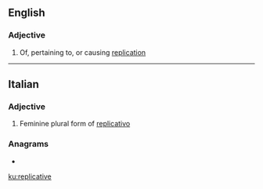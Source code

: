 ==English==

===Adjective===
{{en-adj}}

# Of, pertaining to, or causing [[replication]]

----

==Italian==

===Adjective===
{{head|it|adjective form}}

# Feminine plural form of [[replicativo]]

===Anagrams===
* {{l|it|replicatevi}}

[[ku:replicative]]